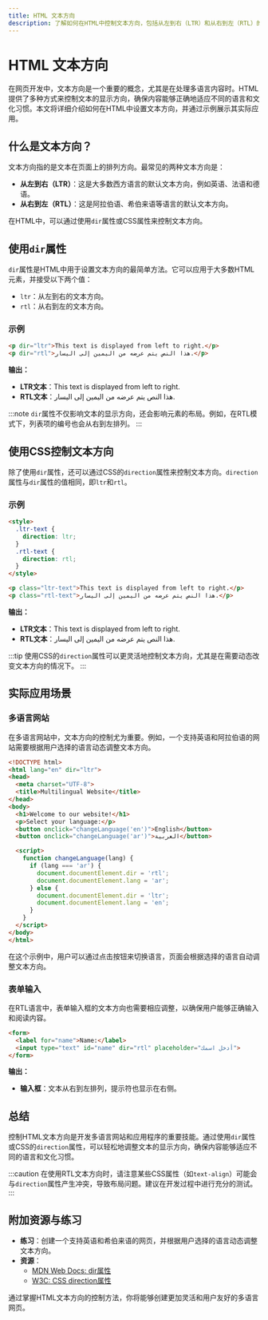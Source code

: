 ```yaml
---
title: HTML 文本方向
description: 了解如何在HTML中控制文本方向，包括从左到右（LTR）和从右到左（RTL）的文本布局。
---
```


# HTML 文本方向

在网页开发中，文本方向是一个重要的概念，尤其是在处理多语言内容时。HTML提供了多种方式来控制文本的显示方向，确保内容能够正确地适应不同的语言和文化习惯。本文将详细介绍如何在HTML中设置文本方向，并通过示例展示其实际应用。

## 什么是文本方向？

文本方向指的是文本在页面上的排列方向。最常见的两种文本方向是：

- **从左到右（LTR）**：这是大多数西方语言的默认文本方向，例如英语、法语和德语。
- **从右到左（RTL）**：这是阿拉伯语、希伯来语等语言的默认文本方向。

在HTML中，可以通过使用`dir`属性或CSS属性来控制文本方向。

## 使用`dir`属性

`dir`属性是HTML中用于设置文本方向的最简单方法。它可以应用于大多数HTML元素，并接受以下两个值：

- `ltr`：从左到右的文本方向。
- `rtl`：从右到左的文本方向。

### 示例

```html
<p dir="ltr">This text is displayed from left to right.</p>
<p dir="rtl">هذا النص يتم عرضه من اليمين إلى اليسار.</p>
```

**输出：**

- **LTR文本**：This text is displayed from left to right.
- **RTL文本**：هذا النص يتم عرضه من اليمين إلى اليسار.

:::note
`dir`属性不仅影响文本的显示方向，还会影响元素的布局。例如，在RTL模式下，列表项的编号也会从右到左排列。
:::

## 使用CSS控制文本方向

除了使用`dir`属性，还可以通过CSS的`direction`属性来控制文本方向。`direction`属性与`dir`属性的值相同，即`ltr`和`rtl`。

### 示例

```html
<style>
  .ltr-text {
    direction: ltr;
  }
  .rtl-text {
    direction: rtl;
  }
</style>

<p class="ltr-text">This text is displayed from left to right.</p>
<p class="rtl-text">هذا النص يتم عرضه من اليمين إلى اليسار.</p>
```

**输出：**

- **LTR文本**：This text is displayed from left to right.
- **RTL文本**：هذا النص يتم عرضه من اليمين إلى اليسار.

:::tip
使用CSS的`direction`属性可以更灵活地控制文本方向，尤其是在需要动态改变文本方向的情况下。
:::

## 实际应用场景

### 多语言网站

在多语言网站中，文本方向的控制尤为重要。例如，一个支持英语和阿拉伯语的网站需要根据用户选择的语言动态调整文本方向。

```html
<!DOCTYPE html>
<html lang="en" dir="ltr">
<head>
  <meta charset="UTF-8">
  <title>Multilingual Website</title>
</head>
<body>
  <h1>Welcome to our website!</h1>
  <p>Select your language:</p>
  <button onclick="changeLanguage('en')">English</button>
  <button onclick="changeLanguage('ar')">العربية</button>

  <script>
    function changeLanguage(lang) {
      if (lang === 'ar') {
        document.documentElement.dir = 'rtl';
        document.documentElement.lang = 'ar';
      } else {
        document.documentElement.dir = 'ltr';
        document.documentElement.lang = 'en';
      }
    }
  </script>
</body>
</html>
```

在这个示例中，用户可以通过点击按钮来切换语言，页面会根据选择的语言自动调整文本方向。

### 表单输入

在RTL语言中，表单输入框的文本方向也需要相应调整，以确保用户能够正确输入和阅读内容。

```html
<form>
  <label for="name">Name:</label>
  <input type="text" id="name" dir="rtl" placeholder="أدخل اسمك">
</form>
```

**输出：**

- **输入框**：文本从右到左排列，提示符也显示在右侧。

## 总结

控制HTML文本方向是开发多语言网站和应用程序的重要技能。通过使用`dir`属性或CSS的`direction`属性，可以轻松地调整文本的显示方向，确保内容能够适应不同的语言和文化习惯。

:::caution
在使用RTL文本方向时，请注意某些CSS属性（如`text-align`）可能会与`direction`属性产生冲突，导致布局问题。建议在开发过程中进行充分的测试。
:::

## 附加资源与练习

- **练习**：创建一个支持英语和希伯来语的网页，并根据用户选择的语言动态调整文本方向。
- **资源**：
  - [MDN Web Docs: dir属性](https://developer.mozilla.org/en-US/docs/Web/HTML/Global_attributes/dir)
  - [W3C: CSS direction属性](https://www.w3.org/TR/css-writing-modes-3/#direction)

通过掌握HTML文本方向的控制方法，你将能够创建更加灵活和用户友好的多语言网页。